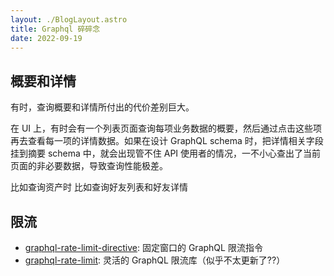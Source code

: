 ```yaml
---
layout: ./BlogLayout.astro
title: Graphql 碎碎念
date: 2022-09-19
---
```


## 概要和详情

有时，查询概要和详情所付出的代价差别巨大。

在 UI 上，有时会有一个列表页面查询每项业务数据的概要，然后通过点击这些项再去查看每一项的详情数据。如果在设计 GraphQL schema 时，把详情相关字段挂到摘要 schema 中，就会出现管不住 API 使用者的情况，一不小心查出了当前页面的非必要数据，导致查询性能极差。

比如查询资产时
比如查询好友列表和好友详情

## 限流

* [graphql-rate-limit-directive](https://www.npmjs.com/package/graphql-rate-limit-directive): 固定窗口的 GraphQL 限流指令
* [graphql-rate-limit](https://www.npmjs.com/package/graphql-rate-limit): 灵活的 GraphQL 限流库（似乎不太更新了??）
